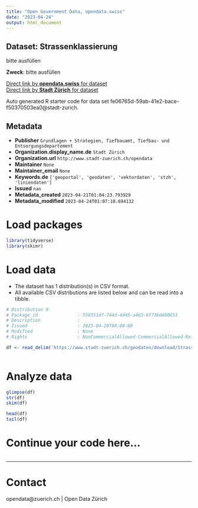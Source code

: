 ```yaml
---
title: "Open Government Data, opendata.swiss"
date: "2023-04-24"
output: html_document
---
```


## Dataset: Strassenklassierung

bitte ausfüllen

**Zweck**: bitte ausfüllen

[Direct link by **opendata.swiss** for dataset](https://opendata.swiss/de/dataset/strassenklassierung)<br>
[Direct link by **Stadt Zürich** for dataset](https://data.stadt-zuerich.ch/dataset/geo_strassenklassierung)

Auto generated R starter code for data set fe06765d-59ab-41e2-bace-f50370503ea0@stadt-zurich.

## Metadata

- **Publisher** `Grundlagen + Strategien, Tiefbauamt, Tiefbau- und Entsorgungsdepartement`
- **Organization.display_name.de** `Stadt Zürich`
- **Organization.url** `http://www.stadt-zuerich.ch/opendata`
- **Maintainer** `None`
- **Maintainer_email** `None`
- **Keywords.de** `['geoportal', 'geodaten', 'vektordaten', 'stzh', 'liniendaten']`
- **Issued** `nan`
- **Metadata_created** `2023-04-21T01:04:23.793929`
- **Metadata_modified** `2023-04-24T01:07:10.694132`


# Load packages

```r

library(tidyverse)
library(skimr)

```

# Load data

-   The dataset has 1 distribution(s) in CSV format.
-   All available CSV distributions are listed below and can be read into a tibble.

```r

# Distribution 0
# Package_id               : 550351df-744d-4d45-a463-6f73bd490031
# Description              : 
# Issued                   : 2023-04-20T00:00:00
# Modified                 : None
# Rights                   : NonCommercialAllowed-CommercialAllowed-ReferenceNotRequired

df <- read_delim('https://www.stadt-zuerich.ch/geodaten/download/Strassenklassierung?format=10008')



```

# Analyze data

```r

glimpse(df)
str(df)
skim(df)

head(df)
tail(df)

```

# Continue your code here...

```r

```

------------------------------------------------------------------------

# Contact

opendata@zuerich.ch | Open Data Zürich
